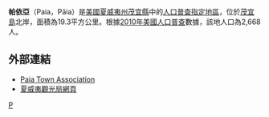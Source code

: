 {{Infobox settlement
<!-- Basic info  ---------------->
|official_name            = Paia, Hawaii
|other_name               =
|native_name              =  <!-- for cities whose native name is not in English -->
|nickname                 =
|settlement_type          = [[人口普查指定地區|人口普查指定地區]]
|motto                    =
<!-- images and maps  ----------->
|image_skyline            = PaiaMaui.jpg
|imagesize                =
|image_caption            = 帕依亞街景
|image_flag               =
|flag_size                =
|image_seal               =
|seal_size                =
|image_shield             = 
|shield_size              =
|image_blank_emblem       =
|blank_emblem_type        =
|blank_emblem_size        =
|image_map                = Maui_County_Hawaii_Incorporated_and_Unincorporated_areas_Paia_Highlighted.svg
|mapsize                  = 250px
|map_caption              = 帕依亞在[[夏威夷州|夏威夷州]]及[[茂宜縣|茂宜縣]]中的位置
|image_map1               =
|mapsize1                 =
|map_caption1             =
|image_dot_map            =
|dot_mapsize              =
|dot_map_caption          =
|dot_x                    =  
|dot_y                    =
|pushpin_map              = <!-- the name of a location map as per http://en.wikipedia.org/wiki/Template:Location_map -->
|pushpin_label_position   = <!-- the position of the pushpin label: left, right, top, bottom, none -->
|pushpin_map_caption      =
|pushpin_mapsize          =
<!-- Location ------------------>
|subdivision_type         = [[世界政區索引|國家]]
|subdivision_name         = [[美國|美國]]
|subdivision_type1        = [[美國行政區劃|州]]
|subdivision_name1        = [[夏威夷州|夏威夷州]]
|subdivision_type2        = [[夏威夷州行政區劃列表|縣]]
|subdivision_name2        = [[茂宜縣|茂宜縣]]
|subdivision_type3        = 
|subdivision_name3        = 
|subdivision_type4        = 
|subdivision_name4        =
<!-- Politics ----------------->
|government_footnotes     =
|government_type          =
|leader_title             =
|leader_name              =
|leader_title1            =
|leader_name1             =
|leader_title2            =
|leader_name2             =
|leader_title3            =
|leader_name3             =
|leader_title4            =
|leader_name4             =
|established_title        =
|established_date         =
|established_title2       =  <!-- Incorporated (town) -->
|established_date2        = 
|established_title3       =  <!-- Incorporated (city) -->
|established_date3        =
<!-- Area    --------------------->
|area_magnitude           =
|unit_pref                =
|area_footnotes           =
|area_total_km2           = 19.3
|area_land_km2            = 15.9
|area_water_km2           = 3.4
|area_total_sq_mi         = 
|area_land_sq_mi          = 
|area_water_sq_mi         = 
|area_water_percent       =
|area_urban_km2           =
|area_urban_sq_mi         =
|area_metro_km2           =
|area_metro_sq_mi         =
|area_blank1_title        =
|area_blank1_km2          =
|area_blank1_sq_mi        =
<!-- Population   ----------------------->
|population_as_of         = [[2010年美國人口普查|2010年]]
|population_footnotes     =
|population_note          =
|population_total         = 2668
|population_density_km2   = auto
|population_density_sq_mi = 
|population_metro                =
|population_density_metro_km2    =
|population_density_metro_sq_mi  =
|population_urban                =
|population_density_urban_km2    =
|population_density_urban_sq_mi  =
|population_blank1_title         =
|population_blank1               =
|population_density_blank1_km2   =   
|population_density_blank1_sq_mi =
<!-- General information  --------------->
|timezone                 = [[夏威夷－阿留申時區|夏威夷－阿留申]]
|utc_offset               = -10
|timezone_DST             =
|utc_offset_DST           =
|coordinates_display      = inline,title
|coordinates_type         = region:US_type:city
|latd = 20 
|latm = 54 
|lats = 38 
|latNS = N
|longd = 156 
|longm = 22 
|longs = 35 
|longEW = W
|elevation_footnotes      =
|elevation_m              = 70
|elevation_ft             = 230
<!-- Area/postal codes & others -------->
|postal_code_type         = [[美國郵區編號|郵政編號]]
|postal_code              = 96779
|area_code                = 808
|blank_name               = [[聯邦資料處理標準|FIPS code]]
|blank_info               = 15-60200
|blank1_name              = [[地名信息系統|GNIS]] feature ID
|blank1_info              = 0362968
|website                  =
|footnotes                =
}}
'''帕依亞'''（Paia，Pā{{okina}}ia）是[[美國|美國]][[夏威夷州|夏威夷州]][[茂宜縣|茂宜縣]]中的[[人口普查指定地區|人口普查指定地區]]，位於[[茂宜島|茂宜島]]北岸，面積為19.3平方公里。根據[[2010年美國人口普查|2010年美國人口普查]]數據，該地人口為2,668人。

== 外部連結 ==
{{commons category|Paia, Hawaii}}
* [https://web.archive.org/web/20160419064644/http://www.paiamaui.com/ Paia Town Association]{{en icon}}
* [https://web.archive.org/web/20160510082652/http://www.gohawaii.com/tw/maui/regions-neighborhoods/upcountry-maui/paia/ 夏威夷觀光局網頁]

{{茂宜縣 (夏威夷州)}}

[[Category:夏威夷州城市|P]]